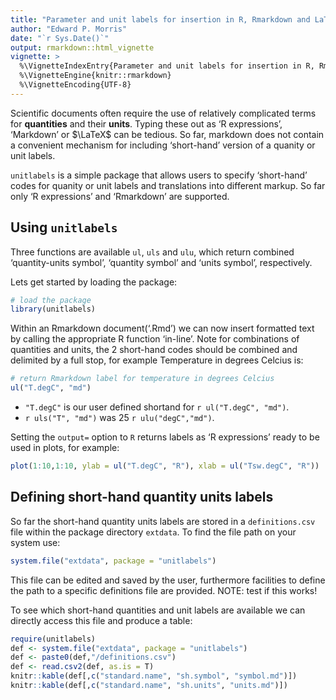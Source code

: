 ```yaml
---
title: "Parameter and unit labels for insertion in R, Rmarkdown and LaTeX"
author: "Edward P. Morris"
date: "`r Sys.Date()`"
output: rmarkdown::html_vignette
vignette: >
  %\VignetteIndexEntry{Parameter and unit labels for insertion in R, Rmarkdown and LaTeX}
  %\VignetteEngine{knitr::rmarkdown}
  %\VignetteEncoding{UTF-8}
---
```


Scientific documents often require the use of relatively complicated terms for **quantities** and their **units**. Typing these out as 'R expressions', 'Markdown' or $\LaTeX$ can be tedious. So far, markdown does not contain a convenient mechanism for including 'short-hand' version of a quanity or unit labels.

`unitlabels` is a simple package that allows users to specify 'short-hand' codes for quanity or unit labels and translations into different markup. So far only 'R expressions' and 'Rmarkdown' are supported.

## Using `unitlabels`
Three functions are available `ul`, `uls` and `ulu`, which return combined 'quantity-units symbol', 'quantity symbol' and 'units symbol', respectively. 

Lets get started by loading the package:
```r
# load the package
library(unitlabels)
```

Within an Rmarkdown document('.Rmd') we can now insert formatted text by calling the appropriate R function 'in-line'. Note for combinations of quantities and units, the 2 short-hand codes should be combined and delimited by a full stop, for example Temperature in degrees Celcius is:

```r
# return Rmarkdown label for temperature in degrees Celcius
ul("T.degC", "md")
```

+ `"T.degC"` is our user defined shortand for `r ul("T.degC", "md")`.
+ `r uls("T", "md")` was 25 `r ulu("degC","md")`.

Setting the `output=` option to `R` returns labels as 'R expressions' ready to be used in plots, for example:

```r
plot(1:10,1:10, ylab = ul("T.degC", "R"), xlab = ul("Tsw.degC", "R"))
```

## Defining short-hand quantity units labels

So far the short-hand quantity units labels are stored in a `definitions.csv` file within the package directory `extdata`. To find the file path on your system use:

```r
system.file("extdata", package = "unitlabels")
```

This file can be edited and saved by the user, furthermore facilities to define the path to a specific definitions file are provided. NOTE: test if this works!

To see which short-hand quantities and unit labels are available we can directly access this file and produce a table:

```r
require(unitlabels)
def <- system.file("extdata", package = "unitlabels")
def <- paste0(def,"/definitions.csv")
def <- read.csv2(def, as.is = T)
knitr::kable(def[,c("standard.name", "sh.symbol", "symbol.md")])
knitr::kable(def[,c("standard.name", "sh.units", "units.md")])
```